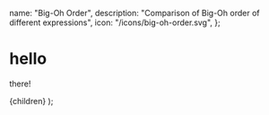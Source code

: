 
  name: "Big-Oh Order",
  description: "Comparison of Big-Oh order of different expressions",
  icon: "/icons/big-oh-order.svg",
};

# hello

there!

  <NoteLayout meta={meta}>{children}</NoteLayout>
);
